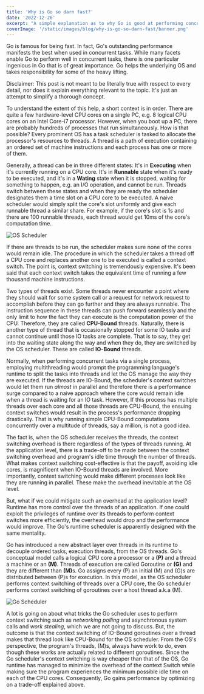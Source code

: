 ```yaml
---
title: 'Why is Go so darn fast?'
date: '2022-12-26'
excerpt: "A simple explanation as to why Go is good at performing concurrent tasks"
coverImage: '/static/images/blog/why-is-go-so-darn-fast/banner.png'
---
```


Go is famous for being fast. In fact, Go's outstanding performance manifests the best when 
used in concurrent tasks. While many facets enable Go to perform well in concurrent 
tasks, there is one particular ingenious in Go that is of great importance. Go helps the underlying 
OS and takes responsibility for some of the heavy lifting. 

Disclaimer: This post is not meant to be literally true with respect to every detail, nor does it explain 
everything relevant to the topic. It's just an attempt to simplify a thorough concept.  

To understand the extent of this help, a short context is in order. There are quite a few 
hardware-level CPU cores on a single PC, e.g. 8 logical CPU cores on an Intel Core-i7
 processor. However, when you boot up a PC, there are probably hundreds of processes that run 
 simultaneously. How is that possible? Every prominent OS has a task scheduler is tasked to 
 allocate the processor's resources to threads. A thread is a path of execution containing an ordered 
 set of machine instructions and each process has one or more of them. 
 
 Generally, a thread can be in three different states: It's in **Executing** when it's currently 
 running on a CPU core. It's in **Runnable** state when it's ready to be executed, and it's in a 
 **Wating** state when it is stopped, waiting for something to happen, e.g. an I/O operation, and 
 cannot be run. Threads switch between these states
 and when they are ready the scheduler designates them a time slot on a CPU core to be executed. A naive
 scheduler would simply split the core's slot uniformly and give each runnable thread a similar share.
 For example, if the core's slot is 1s and there are 100 runnable threads, each thread would get 10ms of 
 the core's computation time. 

 ![OS Scheduler](/static/images/blog/why-is-go-so-darn-fast/OS_scheduler.png)
 
 If there are threads to be run, the scheduler makes sure none of the cores 
 would remain idle. The procedure in which the scheduler takes a thread off a CPU core and replaces
 another one to be executed is called a context switch. The point is, context switching is 
 tremendously expensive. It's been said that each context switch takes the equivalent time of running 
 a few thousand machine instructions.  

Two types of threads exist. Some threads never encounter a point where they should wait for some 
system call or a request for network request to accomplish before they can go further and they are always
runnable. The instruction sequence in these threads can push forward seamlessly and the only limit 
to how the fact they can execute is the computation power of the CPU. Therefore, they are called 
**CPU-Bound** threads. Naturally, there is another type of thread that is occasionally stopped 
for some IO tasks and cannot continue until those IO tasks are complete. That is to say, they get into
the waiting state along the way and when they do, they are switched by the OS scheduler. These are called 
**IO-Bound** threads. 

Normally, when performing concurrent tasks via a single process, employing multithreading 
would prompt the programming language's runtime to split the tasks into threads and let the OS 
manage the way they are executed. If the threads are IO-Bound, the scheduler's context switches would
let them run *almost* in parallel and therefore there is a performance surge compared to a naive 
approach where the core would remain idle when a thread is waiting for an IO task. However, If this 
process has multiple threads over each core and all those threads are CPU-Bound, the ensuing 
context switches would result in the process's performance dropping drastically. That is why running 
simple CPU-Bound computations concurrently over a multitude of threads, say a million, is not a 
good idea. 

The fact is, when the OS scheduler receives the threads, the context switching overhead is there
regardless of the types of threads running. At the application level, there is
a trade-off to be made between the context switching overhead and program's idle time through the number 
of threads. What makes context switching cost-effective 
is that the payoff, avoiding idle cores, is magnificent when IO-Bound threads are involved. 
More importantly, context switching would make different processes look like they are running in 
parallel. These make the overhead inevitable at the OS level. 

But, what if we could mitigate such an overhead at the application level? Runtime has more control
over the threads of an application. If one could exploit the privileges of runtime over its threads to
perform context switches more efficiently, the overhead would drop and the performance would improve.
The Go's runtime scheduler is apparently designed with the same mentality. 

Go has introduced a new abstract layer over threads in its runtime to decouple ordered tasks, 
execution threads, from the OS threads. Go's conceptual model calls a logical CPU core a processor 
or a **(P)** and a thread a machine or an **(M)**. Threads of execution are called Goroutine or 
**(G)** and they are different than <b>(M)</b>s. Go assigns every (P) an initial (M) and (G)s are 
distributed between (P)s for execution. In this model, as the OS scheduler performs context switching
of threads over a CPU core, the Go scheduler performs context switching of goroutines over a host thread 
a.k.a (M). 

 ![Go Scheduler](/static/images/blog/why-is-go-so-darn-fast/GO_scheduler.png)


A lot is going on about what tricks the Go scheduler uses to perform context switching such as 
*networking polling* and asynchronous system calls and *work stealing*, which we are not going to discuss. 
But, the outcome is that the context switching of IO-Bound goroutines over a thread makes that thread look
like CPU-Bound for the OS scheduler. From the OS's perspective, the program's threads, (M)s, always have work to do,
even though these works are actually related to different goroutines. Since the Go scheduler's context switching is 
way cheaper than that of the OS, Go runtime has managed to minimize the overhead of the context Switch while 
making sure the program experiences the minimum possible idle time on each of the CPU cores. Consequently, Go gains 
performance by optimizing on a trade-off explained above. 


